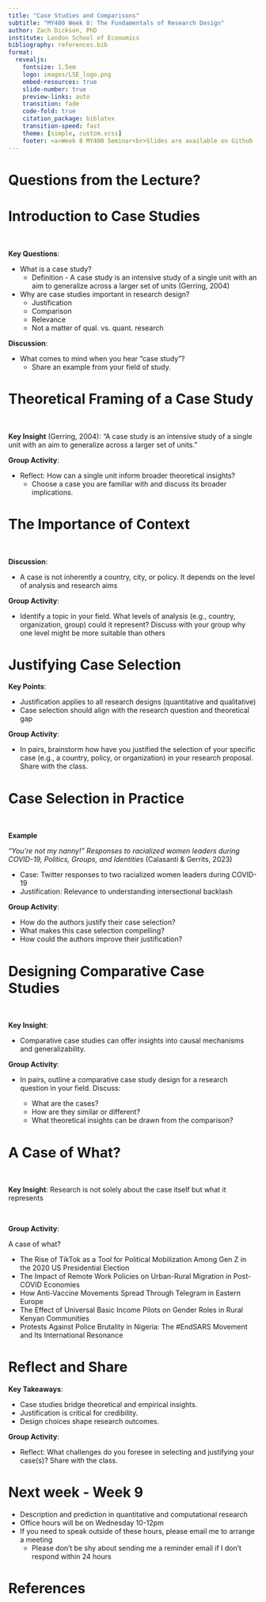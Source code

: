 ```yaml
---
title: "Case Studies and Comparisons"
subtitle: "MY400 Week 8: The Fundamentals of Research Design"
author: Zach Dickson, PhD 
institute: London School of Economics
bibliography: references.bib
format:
  revealjs: 
    fontsize: 1.5em
    logo: images/LSE_logo.png
    embed-resources: true
    slide-number: true
    preview-links: auto
    transition: fade
    code-fold: true
    citation_package: biblatex
    transition-speed: fast
    theme: [simple, custom.scss]
    footer: <a>Week 8 MY400 Seminar<br>Slides are available on Github ([z-dickson/MY400](https://github.com/z-dickson/MY400))</a>
---
```



# Questions from the Lecture?






# Introduction to Case Studies

<br>

**Key Questions**:

- What is a case study?
  - Definition - A case study is an intensive study of a single unit with an aim to generalize across a larger set of units (Gerring, 2004)

- Why are case studies important in research design?
  - Justification
  - Comparison
  - Relevance 
  - Not a matter of qual. vs. quant. research 

**Discussion**:

- What comes to mind when you hear "case study"? 
  - Share an example from your field of study.



# Theoretical Framing of a Case Study

<br>


**Key Insight** (Gerring, 2004):
"A case study is an intensive study of a single unit with an aim to generalize across a larger set of units."



**Group Activity**:

- Reflect: How can a single unit inform broader theoretical insights? 
  - Choose a case you are familiar with and discuss its broader implications.


# The Importance of Context

<br>

**Discussion**:

- A case is not inherently a country, city, or policy. It depends on the level of analysis and research aims

**Group Activity**:

- Identify a topic in your field. What levels of analysis (e.g., country, organization, group) could it represent? Discuss with your group why one level might be more suitable than others


# Justifying Case Selection



**Key Points**:

- Justification applies to all research designs (quantitative and qualitative)
- Case selection should align with the research question and theoretical gap

**Group Activity**:

- In pairs, brainstorm how have you justified the selection of your specific case (e.g., a country, policy, or organization) in your research proposal. Share with the class.





# Case Selection in Practice

<br>

**Example** 

*“You’re not my nanny!” Responses to racialized women leaders during COVID-19, Politics, Groups, and Identities* (Calasanti & Gerrits, 2023)


- Case: Twitter responses to two racialized women leaders during COVID-19
- Justification: Relevance to understanding intersectional backlash

**Group Activity**:

- How do the authors justify their case selection?
- What makes this case selection compelling? 
- How could the authors improve their justification?







# Designing Comparative Case Studies

<br>

**Key Insight**:

- Comparative case studies can offer insights into causal mechanisms and generalizability.

**Group Activity**:

- In pairs, outline a comparative case study design for a research question in your field. Discuss:

  - What are the cases?
  - How are they similar or different?
  - What theoretical insights can be drawn from the comparison?



# A Case of What? 

<br>

**Key Insight**: Research is not solely about the case itself but what it represents

<br>

**Group Activity**:

A case of what?

- The Rise of TikTok as a Tool for Political Mobilization Among Gen Z in the 2020 US Presidential Election
- The Impact of Remote Work Policies on Urban-Rural Migration in Post-COVID Economies
- How Anti-Vaccine Movements Spread Through Telegram in Eastern Europe
- The Effect of Universal Basic Income Pilots on Gender Roles in Rural Kenyan Communities
- Protests Against Police Brutality in Nigeria: The #EndSARS Movement and Its International Resonance




# Reflect and Share

**Key Takeaways**:

- Case studies bridge theoretical and empirical insights.
- Justification is critical for credibility.
- Design choices shape research outcomes.

**Group Activity**:

- Reflect: What challenges do you foresee in selecting and justifying your case(s)? Share with the class.



# Next week - Week 9

- Description and prediction in quantitative and computational research
- Office hours will be on Wednesday 10-12pm
- If you need to speak outside of these hours, please email me to arrange a meeting
  - Please don't be shy about sending me a reminder email if I don't respond within 24 hours





# References

<div id="refs"></div>


